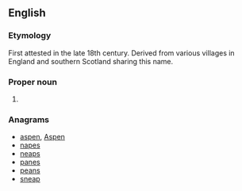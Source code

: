 ==English==
{{wikipedia}}

===Etymology===
First attested in the late 18th century.  Derived from various villages in England and southern Scotland sharing this name.

===Proper noun===
{{en-proper noun}}

# {{surname|from=Old English}}

===Anagrams===
* [[aspen#English|aspen]], [[Aspen#English|Aspen]]
* [[napes#English|napes]]
* [[neaps#English|neaps]]
* [[panes#English|panes]]
* [[peans#English|peans]]
* [[sneap#English|sneap]]